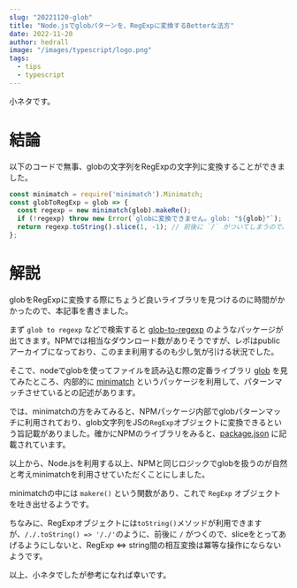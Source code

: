 ```yaml
---
slug: "20221120-glob"
title: "Node.jsでglobパターンを、RegExpに変換するBetterな法方"
date: 2022-11-20
author: hedrall
image: "/images/typescript/logo.png"
tags:
  - tips
  - typescript
---
```


小ネタです。

# 結論

以下のコードで無事、globの文字列をRegExpの文字列に変換することができました。

```typescript
const minimatch = require('minimatch').Minimatch;
const globToRegExp = glob => {
  const regexp = new minimatch(glob).makeRe();
  if (!regexp) throw new Error(`globに変換できません。glob: "${glob}"`);
  return regexp.toString().slice(1, -1); // 前後に `/` がついてしまうので、sliceする
};
```

# 解説

globをRegExpに変換する際にちょうど良いライブラリを見つけるのに時間がかかったので、本記事を書きました。

まず `glob to regexp` などで検索すると [glob-to-regexp](https://github.com/fitzgen/glob-to-regexp) のようなパッケージが出てきます。NPMでは相当なダウンロード数がありそうですが、レポはpublicアーカイブになっており、このまま利用するのも少し気が引ける状況でした。

そこで、nodeでglobを使ってファイルを読み込む際の定番ライブラリ [glob](https://github.com/isaacs/node-glob) を見てみたところ、内部的に [minimatch](https://github.com/isaacs/minimatch) というパッケージを利用して、パターンマッチさせているとの記述があります。

では、minimatchの方をみてみると、NPMパッケージ内部でglobパターンマッチに利用されており、glob文字列をJSの`RegExp`オブジェクトに変換できるという旨記載がありました。確かにNPMのライブラリをみると、[package.json](https://github.com/npm/cli/blob/dc8e6bdd1d9e3416846c4f0624705cb42a7fb067/package.json#L90) に記載されています。

以上から、Node.jsを利用する以上、NPMと同じロジックでglobを扱うのが自然と考えminimatchを利用させていただくことにしました。

minimatchの中には `makere()` という関数があり、これで `RegExp` オブジェクトを吐き出せるようです。

ちなみに、RegExpオブジェクトには`toString()`メソッドが利用できますが、`/./.toString() => '/./'`のように、前後に `/` がつくので、sliceをとってあげるようにしないと、RegExp <=> string間の相互変換は冪等な操作にならないようです。

以上、小ネタでしたが参考になれば幸いです。
